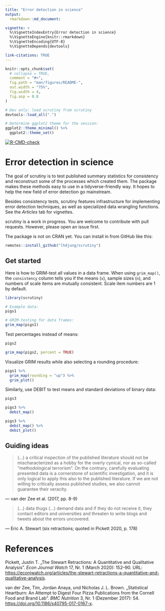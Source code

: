 ```yaml
---
title: "Error detection in science"
output:
  rmarkdown::md_document:

vignette: >
  %\VignetteIndexEntry{Error detection in science}
  %\VignetteEngine{knitr::rmarkdown}
  %\VignetteEncoding{UTF-8}
  %\VignetteDepends{devtools}

link-citations: TRUE
---
```


<!-- README.md is generated from README.Rmd. Please edit that file -->

```r
knitr::opts_chunk$set(
  # collapse = TRUE,
  comment = "#>",
  fig.path = "man/figures/README-",
  out.width = "75%",
  fig.width = 4,
  fig.asp = 0.8
)

# Dev only: load scrutiny from scrutiny
devtools::load_all(".")

# Determine ggplot2 theme for the session:
ggplot2::theme_minimal() %>% 
  ggplot2::theme_set()
```

<!-- badges: start -->

[![R-CMD-check](https://github.com/lhdjung/scrutiny/workflows/R-CMD-check/badge.svg)](https://github.com/lhdjung/scrutiny/actions)

<!-- badges: end -->

# Error detection in science

The goal of scrutiny is to test published summary statistics for consistency and reconstruct some of the processes which created them. The package makes these methods easy to use in a tidyverse-friendly way. It hopes to help the new field of error detection go mainstream.

Besides consistency tests, scrutiny features infrastructure for implementing error detection techniques, as well as specialized data wrangling functions. See the *Articles* tab for vignettes.

scrutiny is a work in progress. You are welcome to contribute with pull requests. However, please open an issue first.

The package is not on CRAN yet. You can install in from GitHub like this:

```r
remotes::install_github("lhdjung/scrutiny")
```

## Get started

Here is how to GRIM-test all values in a data frame. When using `grim_map()`, the `consistency` column tells you if the means (`x`), sample sizes (`n`), and numbers of scale items are mutually consistent. Scale item numbers are 1 by default.

```r
library(scrutiny)

# Example data:
pigs1

# GRIM-testing for data frames:
grim_map(pigs1)
```

Test percentages instead of means:

```r
pigs2

grim_map(pigs2, percent = TRUE)
```

Visualize GRIM results while also selecting a rounding procedure:

```r
pigs1 %>% 
  grim_map(rounding = "up") %>% 
  grim_plot()
```

Similarly, use DEBIT to test means and standard deviations of binary data:

```r
pigs3

pigs3 %>% 
  debit_map()

pigs3 %>% 
  debit_map() %>% 
  debit_plot()
```

## Guiding ideas

> (...) a critical inspection of the published literature should not be mischaracterized as a hobby for the overly cynical, nor as so-called "methodological terrorism". On the contrary, carefully evaluating presented data is a cornerstone of scientific investigation, and it is only logical to apply this also to the published literature. If we are not willing to critically assess published studies, we also cannot guarantee their veracity.

--- van der Zee et al. (2017, pp. 8-9)

> (...) data thugs (...) demand data and if they do not receive it, they contact editors and universities and threaten to write blogs and tweets about the errors uncovered.

--- Eric A. Stewart (six retractions; quoted in Pickett 2020, p. 178)

# References

Pickett, Justin T. „The Stewart Retractions: A Quantitative and Qualitative Analysis". *Econ Journal Watch* 17, Nr. 1 (March 2020): 152–90. URL: <https://econjwatch.org/articles/the-stewart-retractions-a-quantitative-and-qualitative-analysis>.

van der Zee, Tim, Jordan Anaya, und Nicholas J. L. Brown. „Statistical Heartburn: An Attempt to Digest Four Pizza Publications from the Cornell Food and Brand Lab". *BMC Nutrition* 3, Nr. 1 (Dezember 2017): 54. <https://doi.org/10.1186/s40795-017-0167-x>.
